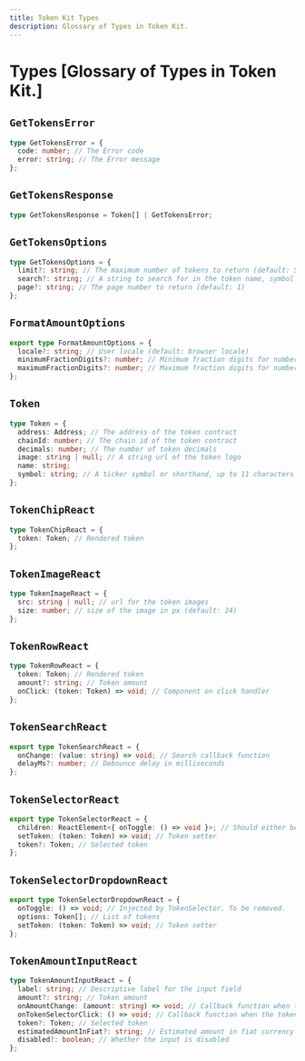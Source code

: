 ```yaml
---
title: Token Kit Types
description: Glossary of Types in Token Kit.
---
```


# Types [Glossary of Types in Token Kit.]

## `GetTokensError`

```ts
type GetTokensError = {
  code: number; // The Error code
  error: string; // The Error message
};
```

## `GetTokensResponse`

```ts
type GetTokensResponse = Token[] | GetTokensError;
```

## `GetTokensOptions`

```ts
type GetTokensOptions = {
  limit?: string; // The maximum number of tokens to return (default: 50)
  search?: string; // A string to search for in the token name, symbol or address
  page?: string; // The page number to return (default: 1)
};
```

## `FormatAmountOptions`

```ts
export type FormatAmountOptions = {
  locale?: string; // User locale (default: browser locale)
  minimumFractionDigits?: number; // Minimum fraction digits for number decimals (default: 0)
  maximumFractionDigits?: number; // Maximum fraction digits for number decimals (default: 0)
};
```

## `Token`

```ts
type Token = {
  address: Address; // The address of the token contract
  chainId: number; // The chain id of the token contract
  decimals: number; // The number of token decimals
  image: string | null; // A string url of the token logo
  name: string;
  symbol: string; // A ticker symbol or shorthand, up to 11 characters
};
```

## `TokenChipReact`

```ts
type TokenChipReact = {
  token: Token; // Rendered token
};
```

## `TokenImageReact`

```ts
type TokenImageReact = {
  src: string | null; // url for the token images
  size: number; // size of the image in px (default: 24)
};
```

## `TokenRowReact`

```ts
type TokenRowReact = {
  token: Token; // Rendered token
  amount?: string; // Token amount
  onClick: (token: Token) => void; // Component on click handler
};
```

## `TokenSearchReact`

```ts
export type TokenSearchReact = {
  onChange: (value: string) => void; // Search callback function
  delayMs?: number; // Debounce delay in milliseconds
};
```

## `TokenSelectorReact`

```ts
export type TokenSelectorReact = {
  children: ReactElement<{ onToggle: () => void }>; // Should either be a dropdown or modal that handle token selection
  setToken: (token: Token) => void; // Token setter
  token?: Token; // Selected token
};
```

## `TokenSelectorDropdownReact`

```ts
export type TokenSelectorDropdownReact = {
  onToggle: () => void; // Injected by TokenSelector. To be removed.
  options: Token[]; // List of tokens
  setToken: (token: Token) => void; // Token setter
};
```

## `TokenAmountInputReact`

```ts
type TokenAmountInputReact = {
  label: string; // Descriptive label for the input field
  amount?: string; // Token amount
  onAmountChange: (amount: string) => void; // Callback function when the amount changes
  onTokenSelectorClick: () => void; // Callback function when the token selector is clicked
  token?: Token; // Selected token
  estimatedAmountInFiat?: string; // Estimated amount in fiat currency
  disabled?: boolean; // Whether the input is disabled
};
```